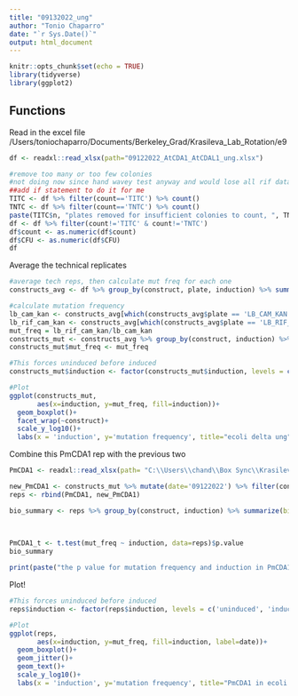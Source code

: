 ```yaml
---
title: "09132022_ung"
author: "Tonio Chaparro"
date: "`r Sys.Date()`"
output: html_document
---
```


```r
knitr::opts_chunk$set(echo = TRUE)
library(tidyverse)
library(ggplot2)
```

## Functions
Read in the excel file 
/Users/toniochaparro/Documents/Berkeley_Grad/Krasileva_Lab_Rotation/e9
```r
df <- readxl::read_xlsx(path="09122022_AtCDA1_AtCDAL1_ung.xlsx")

#remove too many or too few colonies
#not doing now since hand wavey test anyway and would lose all rif data 
##add if statement to do it for me
TITC <- df %>% filter(count=='TITC') %>% count()
TNTC <- df %>% filter(count=='TNTC') %>% count()
paste(TITC$n, "plates removed for insufficient colonies to count, ", TNTC$n, "plates removed for too many colonies to count.")
df <- df %>% filter(count!='TITC' & count!='TNTC')
df$count <- as.numeric(df$count)
df$CFU <- as.numeric(df$CFU)
df
```
Average the technical replicates 
```r
#average tech reps, then calculate mut freq for each one
constructs_avg <- df %>% group_by(construct, plate, induction) %>% summarize(tech.mean=mean(CFU), tech.n=n(), tech.sd=sd(CFU))

#calculate mutation frequency 
lb_cam_kan <- constructs_avg[which(constructs_avg$plate == 'LB_CAM_KAN'),]$tech.mean
lb_rif_cam_kan <- constructs_avg[which(constructs_avg$plate == 'LB_RIF_CAM_KAN'),]$tech.mean
mut_freq = lb_rif_cam_kan/lb_cam_kan
constructs_mut <- constructs_avg %>% group_by(construct, induction) %>% summarize(n=n())
constructs_mut$mut_freq <- mut_freq
```


```r
#This forces uninduced before induced
constructs_mut$induction <- factor(constructs_mut$induction, levels = c('uninduced', 'induced'), ordered=TRUE)

#Plot 
ggplot(constructs_mut,
       aes(x=induction, y=mut_freq, fill=induction))+
  geom_boxplot()+
  facet_wrap(~construct)+
  scale_y_log10()+
  labs(x = 'induction', y='mutation frequency', title="ecoli delta ung")
```


Combine this PmCDA1 rep with the previous two 
```r
PmCDA1 <- readxl::read_xlsx(path= "C:\\Users\\chand\\Box Sync\\Krasileva_Lab\\Research\\chandler\\Krasileva Lab\\E9\\colony_count_processing\\PmCDA1_ecoli_ung_reps.xlsx")

new_PmCDA1 <- constructs_mut %>% mutate(date='09122022') %>% filter(construct=='PmCDA1')
reps <- rbind(PmCDA1, new_PmCDA1)
```

```r
bio_summary <- reps %>% group_by(construct, induction) %>% summarize(bio.mean=mean(mut_freq), 
                                                                             bio.n=n(), 
                                                                             bio.sd=sd(mut_freq))

PmCDA1_t <- t.test(mut_freq ~ induction, data=reps)$p.value
bio_summary 

print(paste("the p value for mutation frequency and induction in PmCDA1 in e. coli delta ung is ", PmCDA1_t))
```


Plot! 
```r
#This forces uninduced before induced
reps$induction <- factor(reps$induction, levels = c('uninduced', 'induced'), ordered=TRUE)

#Plot 
ggplot(reps,
       aes(x=induction, y=mut_freq, fill=induction, label=date))+
  geom_boxplot()+
  geom_jitter()+
  geom_text()+
  scale_y_log10()+
  labs(x = 'induction', y='mutation frequency', title="PmCDA1 in ecoli delta ung")
```

